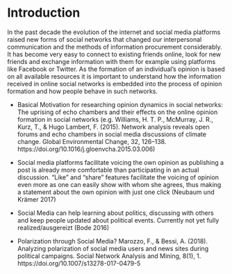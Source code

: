 # Introduction

In the past decade the evolution of the internet and social media platforms raised new forms of social networks that changed our interpersonal communication and the methods of information procurement considerably. It has become very easy to connect to existing friends online, look for new friends and exchange information with them for example using platforms like Facebook or Twitter. As the formation of an individual's opinion is based on all available resources it is important to understand how the information received in online social networks is embedded into the process of opinion formation and how people behave in such networks. 

- Basical Motivation for researching opinion dynamics in social networks: The uprising of echo chambers and their effects on the online opinion formation in social networks (e.g. Williams, H. T. P., McMurray, J. R., Kurz, T., & Hugo Lambert, F. (2015). Network analysis reveals open forums and echo chambers in social media discussions of climate change. Global Environmental Change, 32, 126–138. https://doi.org/10.1016/j.gloenvcha.2015.03.006)

- Social media platforms facilitate voicing the own opinion as publishing a post is already more comfortable than participating in an actual discussion. "Like" and "share" features facilitate the voicing of opinion even more as one can easily show with whom she agrees, thus making a statement about the own opinion with just one click (Neubaum und Krämer 2017)

- Social Media can help learning about politics, discussing with others and keep people updated about political events. Currently not yet fully realized/ausgereizt (Bode 2016)

- Polarization through Social Media? Marozzo, F., & Bessi, A. (2018). Analyzing polarization of social media users and news sites during political campaigns. Social Network Analysis and Mining, 8(1), 1. https://doi.org/10.1007/s13278-017-0479-5